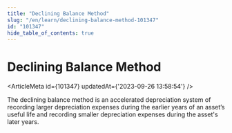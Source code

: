 ```yaml
---
title: "Declining Balance Method"
slug: "/en/learn/declining-balance-method-101347"
id: "101347"
hide_table_of_contents: true
---
```



# Declining Balance Method

<ArticleMeta id={101347} updatedAt={'2023-09-26 13:58:54'} />
<div className='border-solid border-b border-t-0 my-4 border-[var(--ifm-color-gray-300)]' />

The declining balance method is an accelerated depreciation system of recording larger depreciation expenses during the earlier years of an asset’s useful life and recording smaller depreciation expenses during the asset's later years.
